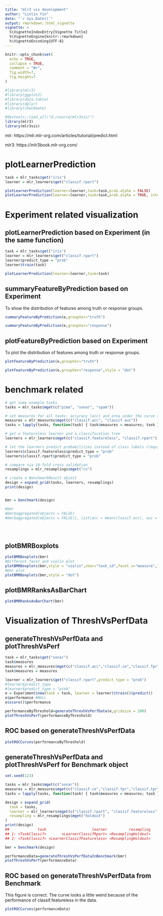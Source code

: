 ```yaml
---
title: "mlr3 vis development"
author: "Linlin Yin"
date: "`r Sys.Date()`"
output: rmarkdown::html_vignette
vignette: >
  %\VignetteIndexEntry{Vignette Title}
  %\VignetteEngine{knitr::rmarkdown}
  %\VignetteEncoding{UTF-8}
---
```


```r
knitr::opts_chunk$set(
  echo = TRUE,
  collapse = TRUE,
  comment = "#>",
  fig.width=7,
  fig.height=7
)
```


```r
#library(mlr3)
#library(ggplot2)
#library(data.table)
#library(dplyr)
#library(checkmate)

#devtools::load_all("d:/source/mlr3vis/")
library(mlr3)
library(mlr3vis)

```

mlr: https://mlr.mlr-org.com/articles/tutorial/predict.html  

mlr3: https://mlr3book.mlr-org.com/  

# plotLearnerPrediction

```r

task = mlr_tasks$get("iris")
learner = mlr_learners$get("classif.rpart")

plotLearnerPrediction(learner=learner,task=task,prob.alpha = FALSE)
plotLearnerPrediction(learner=learner,task=task,prob.alpha = TRUE, interestedFeatures= c("Sepal.Length","Sepal.Width"))

```

# Experiment related visualization
## plotLearnerPrediction based on Experiment (in the same function)

```r

task = mlr_tasks$get("iris")
learner = mlr_learners$get("classif.rpart")
learner$predict_type = "prob"
learner$train(task)

plotLearnerPrediction(learner=learner,task=task)

```

## summaryFeatureByPrediction based on Experiment
To show the distribution of features among truth or response groups.

```r

summaryFeatureByPrediction(e,groupVar="truth")

summaryFeatureByPrediction(e,groupVar="response")

```


## plotFeatureByPrediction based on Experiment

To plot the distribution of features among truth or response groups.

```r

plotFeatureByPrediction(e,groupVar="truth")

plotFeatureByPrediction(e,groupVar="response",style = "dot")

```




# benchmark related
```r

# get some example tasks
tasks = mlr_tasks$mget(c("pima", "sonar", "spam"))

# set measures for all tasks: accuracy (acc) and area under the curve (auc)
measures = mlr_measures$mget(c("classif.acc", "classif.auc"))
tasks = lapply(tasks, function(task) { task$measures = measures; task })

# get a featureless learner and a classification tree
learners = mlr_learners$mget(c("classif.featureless", "classif.rpart"))

# let the learners predict probabilities instead of class labels (required for AUC measure)
learners$classif.featureless$predict_type = "prob"
learners$classif.rpart$predict_type = "prob"

# compare via 10-fold cross validation
resamplings = mlr_resamplings$mget("cv")

# create a BenchmarkResult object
design = expand_grid(tasks, learners, resamplings)
print(design)


bmr = benchmark(design)

#bmr
#bmr$aggregated(objects = FALSE)
#bmr$aggregated(objects = FALSE)[, list(acc = mean(classif.acc), auc = mean(classif.auc)), by = "learner_id"]





```

## plotBMRBoxplots
```r

plotBMRBoxplots(bmr)
#Different facet and violin plot
plotBMRBoxplots(bmr,style = "violin",xVar="task_id",facet_x="measure",facet_y="learner_id")
#Dot plot
plotBMRBoxplots(bmr,style = "dot")

```


## plotBMRRanksAsBarChart
```r
plotBMRRanksAsBarChart(bmr)
```

# Visualization of ThreshVsPerfData

## generateThreshVsPerfData and plotThreshVsPerf

```r

task = mlr_tasks$get("sonar")
task$measures
measures = mlr_measures$mget(c("classif.acc","classif.ce","classif.fpr","classif.tpr"))
task$measures = measures

learner = mlr_learners$get("classif.rpart",predict_type = "prob")
#learner$predict_type
#learner$predict_type = "prob"
e = Experiment$new(task = task, learner = learner)$train()$predict()
e$performance #NULL
e$score()$performance

performanceByThreshold=generateThreshVsPerfData(e,gridsize = 200)
plotThreshVsPerf(performanceByThreshold)

```

## ROC based on generateThreshVsPerfData
```r

plotROCCurves(performanceByThreshold)

```

## generateThreshVsPerfData and plotThreshVsPerf for Benchmark object
```r
set.seed(123)

tasks = mlr_tasks$mget(c("sonar"))
measures = mlr_measures$mget(c("classif.ce","classif.fpr","classif.tpr"))
tasks = lapply(tasks, function(task) { task$measures = measures; task })

design = expand_grid(
  task = tasks,
  learner = mlr_learners$mget(c("classif.rpart", "classif.featureless"),predict_type = "prob"),
  resampling = mlr_resamplings$mget("holdout")
)
print(design)
##             task                     learner          resampling
## 1: <TaskClassif>       <LearnerClassifRpart> <ResamplingHoldout>
## 2: <TaskClassif> <LearnerClassifFeatureless> <ResamplingHoldout>

bmr = benchmark(design)

performanceData=generateThreshVsPerfDataInBenchmark(bmr)
plotThreshVsPerf(performanceData)


```

## ROC based on generateThreshVsPerfData from Benchmark

This figure is correct. The curve looks a little weird because of the performance of classif.featureless in the data.

```r

plotROCCurves(performanceData)

```

